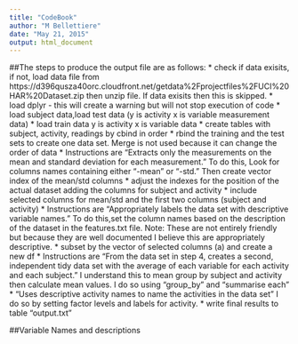 ```yaml
---
title: "CodeBook"
author: "M Bellettiere"
date: "May 21, 2015"
output: html_document
---
```

##The steps to produce the output file are as follows:
* check if data exisits, if not, load data file from https://d396qusza40orc.cloudfront.net/getdata%2Fprojectfiles%2FUCI%20HAR%20Dataset.zip then unzip file. If data exisits then this is skipped.
* load dplyr - this will create a warning but will not stop execution of code
* load subject data,load test data (y is activity x is variable measurement data)
* load train data y is activity x is variable data
* create tables with subject, activity, readings by cbind in order
* rbind the training and the test sets to create one data set. Merge is not used because it can change the order of data
* Instructions are "Extracts only the measurements on the mean and standard deviation for each measurement." To do this, Look for columns names containing either "-mean" or "-std." Then create vector index of the mean/std columns 
* adjust the indexes for the position of the actual dataset adding the columns for subject and activity
* include selected columns for mean/std and the first two columns (subject and activity)
* Instructions are "Appropriately labels the data set with descriptive variable names."  To do this,set the column names based on the description of the dataset in the features.txt file. Note: These are not entirely friendly but because they are well documented I believe this are appropriately descriptive.
* subset by the vector of selected columns (a) and create a new df
* Instructions are "From the data set in step 4, creates a second, independent tidy data set with the average of each variable for each activity and each subject." I understand this to mean group by subject and activity then calculate mean values. I do so using "group_by" and "summarise each"
* "Uses descriptive activity names to name the activities in the data set" I do so by setting factor levels and labels for activity.
* write final results to table "output.txt"  

##Variable Names and descriptions


